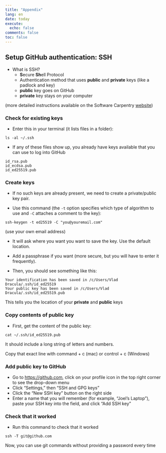 ```yaml
---
title: "Appendix"
lang: en
date: today
execute:
  echo: false
comments: false
toc: false
---
```


## Setup GitHub authentication: SSH

- What is SSH?
   - **S**ecure **Sh**ell Protocol
   - Authentication method that uses **public** and **private** keys (like a padlock and key)
   - **public** key goes on GitHub
   - **private** key stays on your computer

(more detailed instructions available on the Software Carpentry [website](https://swcarpentry.github.io/git-novice/07-github.html#ssh-background-and-setup))

### Check for existing keys

- Enter this in your terminal (it lists files in a folder):

```
ls -al ~/.ssh
```

- If any of these files show up, you already have keys available that you can use to log into GitHub

```
id_rsa.pub
id_ecdsa.pub
id_ed25519.pub
```

### Create keys

- If no such keys are already present, we need to create a private/public key pair.

- Use this command (the `-t` option specifies which type of algorithm to use and `-C` attaches a comment to the key):

```
ssh-keygen -t ed25519 -C "you@youremail.com"
```

(use your own email address)

- It will ask where you want you want to save the key. Use the default location.

- Add a passphrase if you want (more secure, but you will have to enter it frequently).

- Then, you should see something like this:

```
Your identification has been saved in /c/Users/Vlad Dracula/.ssh/id_ed25519
Your public key has been saved in /c/Users/Vlad Dracula/.ssh/id_ed25519.pub
```

This tells you the location of your **private** and **public** keys

### Copy contents of public key

- First, get the content of the public key:

```
cat ~/.ssh/id_ed25519.pub
```

It should include a long string of letters and numbers.

Copy that exact line with command + c (mac) or control + c (Windows)

### Add public key to GitHub

- Go to <https://github.com>, click on your profile icon in the top right corner to see the drop-down menu
- Click “Settings,” then “SSH and GPG keys”
- Click the “New SSH key” button on the right side
- Enter a name that you will remember (for example, "Joel's Laptop"), paste your SSH key into the field, and click “Add SSH key”

### Check that it worked

- Run this command to check that it worked

```
ssh -T git@github.com
```

Now, you can use git commands without providing a password every time
